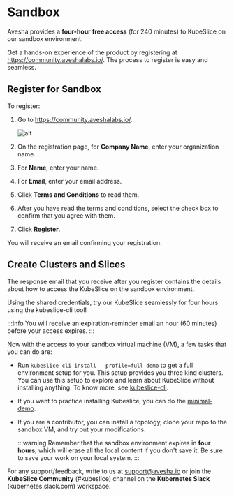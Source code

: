 
# Sandbox

Avesha provides a **four-hour free access** (for 240 minutes) to KubeSlice on 
our sandbox environment. 

Get a hands-on experience of the product by registering at https://community.aveshalabs.io/. 
The process to register is easy and seamless. 

## Register for Sandbox

To register: 

1. Go to https://community.aveshalabs.io/. 

   ![alt](/img/community-register-free.png)

2. On the registration page, for **Company Name**, enter your organization name. 
3. For **Name**, enter your name.
4. For **Email**, enter your email address. 
5. Click **Terms and Conditions** to read them. 
6. After you have read the terms and conditions, select the check box to confirm that 
   you agree with them. 
7. Click **Register**. 

You will receive an email confirming your registration. 

## Create Clusters and Slices
The response email that you receive after you register contains the details about 
how to access the KubeSlice on the sandbox environment. 

Using the shared credentials, try our KubeSlice seamlessly for four hours using the kubeslice-cli tool! 

:::info
You will receive an expiration-reminder email an hour (60 minutes) before your access expires. 
:::

Now with the access to your sandbox virtual machine (VM), a few tasks that you can do are:

* Run `kubeslice-cli install --profile=full-demo` to get a full environment setup for you. This setup 
  provides you three kind clusters. You can use this setup to explore and learn about KubeSlice without installing anything.
  To know more, see [kubeslice-cli](/versioned_docs/version-1.0.0/install-kubeslice/kubeslice-cli/install-kubeslice-cli.mdx).
* If you want to practice installing Kubeslice, you can do the 
  [minimal-demo](/versioned_docs/version-1.0.0/tutorials/kubeslice-cli-tutorials/kubeslice-cli-demo.mdx).    
* If you are a contributor, you can install a topology, clone your repo to the sandbox VM, and 
  try out your modifications.

  :::warning
  Remember that the sandbox environment expires in **four hours**, which will erase all the local content if you don't save it. 
  Be sure to save your work on your local system.
  :::

For any support/feedback, write to us at support@avesha.io or join the **KubeSlice Community** (#kubeslice) channel
on the **Kubernetes Slack** (kubernetes.slack.com) workspace. 